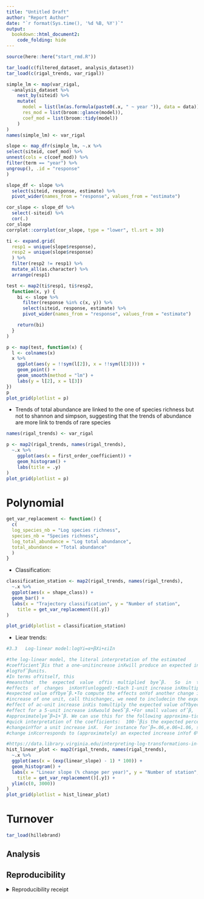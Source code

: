 ```yaml
---
title: "Untitled Draft"
author: "Report Author"
date: "`r format(Sys.time(), '%d %B, %Y')`"
output: 
  bookdown::html_document2:
    code_folding: hide
---
```


```r
source(here::here("start_rmd.R"))
```

```r
tar_load(c(filtered_dataset, analysis_dataset))
tar_load(c(rigal_trends, var_rigal))
```

```r
simple_lm <- map(var_rigal,
  ~analysis_dataset %>%
    nest_by(siteid) %>%
    mutate(
      model = list(lm(as.formula(paste0(.x, " ~ year ")), data = data)),
      res_mod = list(broom::glance(model)),
      coef_mod = list(broom::tidy(model))
    )
)
names(simple_lm) <- var_rigal

slope <- map_dfr(simple_lm, ~.x %>%
select(siteid, coef_mod) %>%
unnest(cols = c(coef_mod)) %>%
filter(term == "year") %>%
ungroup(), .id = "response"
)
```

```r
slope_df <- slope %>%
  select(siteid, response, estimate) %>%
  pivot_wider(names_from = "response", values_from = "estimate")
```
```r
cor_slope <- slope_df %>%
  select(-siteid) %>%
  cor(.)
cor_slope
corrplot::corrplot(cor_slope, type = "lower", tl.srt = 30)
```

```r
ti <- expand.grid(
  resp1 = unique(slope$response),
  resp2 = unique(slope$response)
  ) %>%
  filter(resp2 != resp1) %>%
  mutate_all(as.character) %>%
  arrange(resp1)

test <- map2(ti$resp1, ti$resp2,
  function(x, y) {
    bi <- slope %>%
      filter(response %in% c(x, y)) %>%
      select(siteid, response, estimate) %>%
      pivot_wider(names_from = "response", values_from = "estimate")

    return(bi)
  }
)

p <- map(test, function(x) {
  l <- colnames(x)
  x %>%
    ggplot(aes(y = !!sym(l[2]), x = !!sym(l[3]))) +
    geom_point() +
    geom_smooth(method = "lm") +
    labs(y = l[2], x = l[3])
})
p
plot_grid(plotlist = p)
```

- Trends of total abundance are linked to the one of species richness but not to
  shannon and simpson, suggesting that the trends of abundance are more link to
  trends of rare species

```r
names(rigal_trends) <- var_rigal

p <- map2(rigal_trends, names(rigal_trends),
  ~.x %>%
    ggplot(aes(x = first_order_coefficient)) +
    geom_histogram() +
    labs(title = .y)
)
plot_grid(plotlist = p)
```



# Polynomial 

```r
get_var_replacement <- function() {
  c(
  log_species_nb = "Log species richness",
  species_nb = "Species richness",
  log_total_abundance = "Log total abundance",
  total_abundance = "Total abundance"
  )
}
```

- Classification:

```r
classification_station <- map2(rigal_trends, names(rigal_trends),
  ~.x %>%
  ggplot(aes(x = shape_class)) +
  geom_bar() +
  labs(x = "Trajectory classification", y = "Number of station",
    title = get_var_replacement()[.y])
)

plot_grid(plotlist = classification_station)
```

- Liear trends:

```r
#3.3   Log-linear model:logYi=α+βXi+εiIn 

#the log-linear model, the literal interpretation of the estimated
#coefficientˆβis that a one-unitincrease inXwill produce an expected increase in
#logYofˆβunits. 
#In terms ofYitself, this
#meansthat  the  expected  value  ofYis  multiplied  byeˆβ.   So  in  terms  of
#effects  of  changes  inXonY(unlogged):•Each 1-unit increase inXmultiplies the
#expected value ofYbyeˆβ.•To compute the effects onYof another change inXthan an
#increase of one unit, call thischangec, we need to includecin the exponent.  The
#effect of ac-unit increase inXis tomultiply the expected value ofYbyecˆβ. So the
#effect for a 5-unit increase inXwould bee5ˆβ.•For small values ofˆβ,
#approximatelyeˆβ≈1+ˆβ. We can use this for the following approxima-tion for a
#quick interpretation of the coefficients:  100·ˆβis the expected percentage
#changeinYfor a unit increase inX.  For instance forˆβ=.06,e.06≈1.06, so a 1-unit
#change inXcorresponds to (approximately) an expected increase inYof 6%
```


```r
#https://data.library.virginia.edu/interpreting-log-transformations-in-a-linear-model/
hist_linear_plot <- map2(rigal_trends, names(rigal_trends),
  ~.x %>%
  ggplot(aes(x = (exp(linear_slope) - 1) * 100)) +
  geom_histogram() +
  labs(x = "Linear slope (% change per year)", y = "Number of station",
    title = get_var_replacement()[.y]) +
  ylim(c(0, 3000))
)
plot_grid(plotlist = hist_linear_plot)
```

# Turnover

```r
tar_load(hillebrand)
```



## Analysis

## Reproducibility

<details><summary>Reproducibility receipt</summary>

```r
## datetime
Sys.time()

## repository
if(requireNamespace('git2r', quietly = TRUE)) {
  git2r::repository()
} else {
  c(
    system2("git", args = c("log", "--name-status", "-1"), stdout = TRUE),
    system2("git", args = c("remote", "-v"), stdout = TRUE)
  )
}

## session info
sessionInfo()
```

</details>
